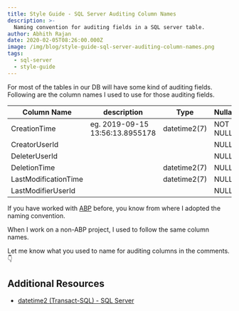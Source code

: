 ```yaml
---
title: Style Guide - SQL Server Auditing Column Names
description: >-
  Naming convention for auditing fields in a SQL server table.
author: Abhith Rajan
date: 2020-02-05T08:26:00.000Z
image: /img/blog/style-guide-sql-server-auditing-column-names.png
tags:
  - sql-server
  - style-guide
---
```


For most of the tables in our DB will have some kind of auditing fields.
Following are the column names I used to use for those auditing fields.

| Column Name          | description                     | Type         | Nullable |
| -------------------- | ------------------------------- | ------------ | -------- |
| CreationTime         | eg. 2019-09-15 13:56:13.8955178 | datetime2(7) | NOT NULL |
| CreatorUserId        |                                 |              | NULL     |
| DeleterUserId        |                                 |              | NULL     |
| DeletionTime         |                                 | datetime2(7) | NULL     |
| LastModificationTime |                                 | datetime2(7) | NULL     |
| LastModifierUserId   |                                 |              | NULL     |

If you have worked with [ABP](https://aspnetboilerplate.com/Pages/Documents/Entities#auditing) before, you know from where I adopted the naming convention.

When I work on a non-ABP project, I used to follow the same column names.

Let me know what you used to name for auditing columns in the comments. :point_down:

## Additional Resources

- [datetime2 (Transact-SQL) - SQL Server](https://docs.microsoft.com/en-us/sql/t-sql/data-types/datetime2-transact-sql?view=sql-server-ver15)
